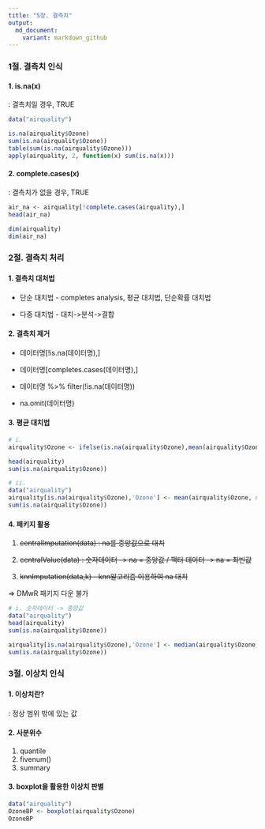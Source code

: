 ```yaml
---
title: "5장. 결측치"
output:
  md_document:
    variant: markdown_github
---
```


### 1절. 결측치 인식

#### 1. is.na(x)

: 결측치일 경우, TRUE

```r
data("airquality")

is.na(airquality$Ozone)
sum(is.na(airquality$Ozone))
table(sum(is.na(airquality$Ozone)))
apply(airquality, 2, function(x) sum(is.na(x)))
```

#### 2. complete.cases(x)

: 결측치가 없을 경우, TRUE

```r
air_na <- airquality[!complete.cases(airquality),]
head(air_na)

dim(airquality)
dim(air_na)
```

### 2절. 결측치 처리

#### 1. 결측치 대처법

-   단순 대치법 - completes analysis, 평균 대치법, 단순확률 대치법

-   다중 대치법 - 대치-\>분석-\>결합

#### 2. 결측치 제거

-   데이터명[!is.na(데이터명),]

-   데이터명[completes.cases(데이터명),]

-   데이터명 %\>% filter(!is.na(데이터명))

-   na.omit(데이터명)

#### 3. 평균 대치법

```r
# i.
airquality$Ozone <- ifelse(is.na(airquality$Ozone),mean(airquality$Ozone, na.rm = T),airquality$Ozone)

head(airquality)
sum(is.na(airquality$Ozone))

# ii.
data("airquality")
airquality[is.na(airquality$Ozone),'Ozone'] <- mean(airquality$Ozone, na.rm = T)
sum(is.na(airquality$Ozone))
```

#### 4. 패키지 활용

1.  ~~centralImputation(data) : na를 중앙값으로 대치~~

2.  ~~centralValue(data) : 숫자데이터 -\> na = 중앙값 / 팩터 데이터 -\> na = 최빈값~~

3.  ~~knnImputation(data,k) - knn알고리즘 이용하여 na 대치~~

=\> DMwR 패키지 다운 불가

```r
# i. 숫자데이터 -> 중앙값
data("airquality")
head(airquality)
sum(is.na(airquality$Ozone))

airquality[is.na(airquality$Ozone),'Ozone'] <- median(airquality$Ozone, na.rm = T)
sum(is.na(airquality$Ozone))
```

### 3절. 이상치 인식

#### 1. 이상치란?

: 정상 범위 밖에 있는 값

#### 2. 사분위수

1.  quantile
2.  fivenum()
3.  summary

#### 3. boxplot을 활용한 이상치 판별

```r
data("airquality")
OzoneBP <- boxplot(airquality$Ozone)
OzoneBP
```

